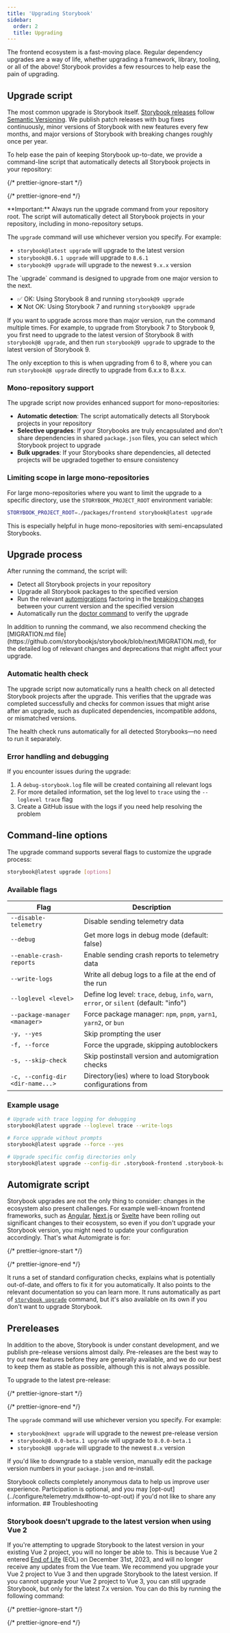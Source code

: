 ```yaml
---
title: 'Upgrading Storybook'
sidebar:
  order: 2
  title: Upgrading
---
```


The frontend ecosystem is a fast-moving place. Regular dependency upgrades are a way of life, whether upgrading a framework, library, tooling, or all of the above! Storybook provides a few resources to help ease the pain of upgrading.

## Upgrade script

The most common upgrade is Storybook itself. [Storybook releases](https://storybook.js.org/releases) follow [Semantic Versioning](https://semver.org/). We publish patch releases with bug fixes continuously, minor versions of Storybook with new features every few months, and major versions of Storybook with breaking changes roughly once per year.

To help ease the pain of keeping Storybook up-to-date, we provide a command-line script that automatically detects all Storybook projects in your repository:

{/* prettier-ignore-start */}

<CodeSnippets path="storybook-upgrade.md" />

{/* prettier-ignore-end */}

<Callout variant="info">
  **Important:** Always run the upgrade command from your repository root. The script will automatically detect all Storybook projects in your repository, including in mono-repository setups.
</Callout>

The `upgrade` command will use whichever version you specify. For example:

* `storybook@latest upgrade` will upgrade to the latest version
* `storybook@8.6.1 upgrade` will upgrade to `8.6.1`
* `storybook@9 upgrade` will upgrade to the newest `9.x.x` version

<Callout variant="warning">
  The `upgrade` command is designed to upgrade from one major version to the next.

  - ✅ OK: Using Storybook 8 and running `storybook@9 upgrade`
  - ❌ Not OK: Using Storybook 7 and running `storybook@9 upgrade`

  If you want to upgrade across more than major version, run the command multiple times. For example, to upgrade from Storybook 7 to Storybook 9, you first need to upgrade to the latest version of Storybook 8 with `storybook@8 upgrade`, and then run `storybook@9 upgrade` to upgrade to the latest version of Storybook 9.

  The only exception to this is when upgrading from 6 to 8, where you can run `storybook@8 upgrade` directly to upgrade from 6.x.x to 8.x.x.
</Callout>

### Mono-repository support

The upgrade script now provides enhanced support for mono-repositories:

- **Automatic detection**: The script automatically detects all Storybook projects in your repository
- **Selective upgrades**: If your Storybooks are truly encapsulated and don't share dependencies in shared `package.json` files, you can select which Storybook project to upgrade
- **Bulk upgrades**: If your Storybooks share dependencies, all detected projects will be upgraded together to ensure consistency

### Limiting scope in large mono-repositories

For large mono-repositories where you want to limit the upgrade to a specific directory, use the `STORYBOOK_PROJECT_ROOT` environment variable:

```bash
STORYBOOK_PROJECT_ROOT=./packages/frontend storybook@latest upgrade
```

This is especially helpful in huge mono-repositories with semi-encapsulated Storybooks.


## Upgrade process

After running the command, the script will:

* Detect all Storybook projects in your repository
* Upgrade all Storybook packages to the specified version
* Run the relevant [automigrations](../migration-guide/index.mdx#automatic-upgrade) factoring in the [breaking changes](../migration-guide/index.mdx#major-breaking-changes) between your current version and the specified version
* Automatically run the [doctor command](#automatic-health-check) to verify the upgrade

<Callout variant="info">
  In addition to running the command, we also recommend checking the [MIGRATION.md file](https://github.com/storybookjs/storybook/blob/next/MIGRATION.md), for the detailed log of relevant changes and deprecations that might affect your upgrade.
</Callout>

### Automatic health check

The upgrade script now automatically runs a health check on all detected Storybook projects after the upgrade. This verifies that the upgrade was completed successfully and checks for common issues that might arise after an upgrade, such as duplicated dependencies, incompatible addons, or mismatched versions.

The health check runs automatically for all detected Storybooks—no need to run it separately.

### Error handling and debugging

If you encounter issues during the upgrade:

1. A `debug-storybook.log` file will be created containing all relevant logs
2. For more detailed information, set the log level to `trace` using the `--loglevel trace` flag
3. Create a GitHub issue with the logs if you need help resolving the problem

## Command-line options

The upgrade command supports several flags to customize the upgrade process:

```bash
storybook@latest upgrade [options]
```

### Available flags

| Flag | Description |
|------|-------------|
| `--disable-telemetry` | Disable sending telemetry data |
| `--debug` | Get more logs in debug mode (default: false) |
| `--enable-crash-reports` | Enable sending crash reports to telemetry data |
| `--write-logs` | Write all debug logs to a file at the end of the run |
| `--loglevel <level>` | Define log level: `trace`, `debug`, `info`, `warn`, `error`, or `silent` (default: "info") |
| `--package-manager <manager>` | Force package manager: `npm`, `pnpm`, `yarn1`, `yarn2`, or `bun` |
| `-y, --yes` | Skip prompting the user |
| `-f, --force` | Force the upgrade, skipping autoblockers |
| `-s, --skip-check` | Skip postinstall version and automigration checks |
| `-c, --config-dir <dir-name...>` | Directory(ies) where to load Storybook configurations from |

### Example usage

```bash
# Upgrade with trace logging for debugging
storybook@latest upgrade --loglevel trace --write-logs

# Force upgrade without prompts
storybook@latest upgrade --force --yes

# Upgrade specific config directories only
storybook@latest upgrade --config-dir .storybook-frontend .storybook-backend
```

## Automigrate script

Storybook upgrades are not the only thing to consider: changes in the ecosystem also present challenges. For example well-known frontend frameworks, such as [Angular](https://update.angular.io/?l=2\&v=16.0-17.0), [Next.js](https://nextjs.org/docs/pages/building-your-application/upgrading) or [Svelte](https://svelte.dev/docs/v4-migration-guide) have been rolling out significant changes to their ecosystem, so even if you don't upgrade your Storybook version, you might need to update your configuration accordingly. That's what Automigrate is for:

{/* prettier-ignore-start */}

<CodeSnippets path="storybook-automigrate.md" />

{/* prettier-ignore-end */}

It runs a set of standard configuration checks, explains what is potentially out-of-date, and offers to fix it for you automatically. It also points to the relevant documentation so you can learn more. It runs automatically as part of [`storybook upgrade`](#upgrade-script) command, but it's also available on its own if you don't want to upgrade Storybook.

## Prereleases

In addition to the above, Storybook is under constant development, and we publish pre-release versions almost daily. Pre-releases are the best way to try out new features before they are generally available, and we do our best to keep them as stable as possible, although this is not always possible.

To upgrade to the latest pre-release:

{/* prettier-ignore-start */}

<CodeSnippets path="storybook-upgrade-prerelease.md" />

{/* prettier-ignore-end */}

The `upgrade` command will use whichever version you specify. For example:

* `storybook@next upgrade` will upgrade to the newest pre-release version
* `storybook@8.0.0-beta.1 upgrade` will upgrade to `8.0.0-beta.1`
* `storybook@8 upgrade` will upgrade to the newest `8.x` version

If you'd like to downgrade to a stable version, manually edit the package version numbers in your `package.json` and re-install.

<Callout variant="info">
  Storybook collects completely anonymous data to help us improve user experience. Participation is optional, and you may [opt-out](../configure/telemetry.mdx#how-to-opt-out) if you'd not like to share any information.
</Callout>

<IfRenderer renderer="vue">
  ## Troubleshooting

  ### Storybook doesn't upgrade to the latest version when using Vue 2

  If you're attempting to upgrade Storybook to the latest version in your existing Vue 2 project, you will no longer be able to. This is because Vue 2 entered [End of Life](https://v2.vuejs.org/lts/) (EOL) on December 31st, 2023, and will no longer receive any updates from the Vue team. We recommend you upgrade your Vue 2 project to Vue 3 and then upgrade Storybook to the latest version. If you cannot upgrade your Vue 2 project to Vue 3, you can still upgrade Storybook, but only for the latest 7.x version. You can do this by running the following command:

  {/* prettier-ignore-start */}

  <CodeSnippets path="upgrade-command-specific-version.md" />

  {/* prettier-ignore-end */}
</IfRenderer>
